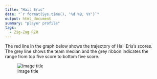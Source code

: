 ```yaml
---
title: "Hail Eris"
date: "`r format(Sys.time(), '%d %B, %Y')`"
output: html_document
summary: "player profile"
tags:
  - Zig-Zag RZR
---
```


The red line in the graph below shows the trajectory of Hail Eris's scores. The grey line shows the team median and the grey ribbon indicates the range from top five score to bottom five score.

![Image title](HailEris.jpg)
